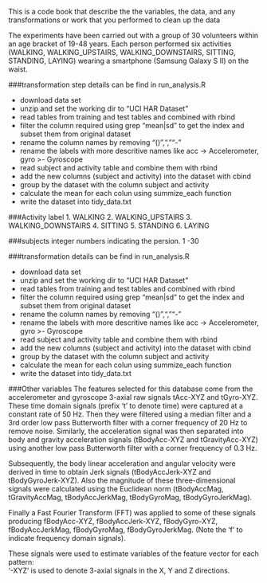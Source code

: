 This is a code book that describe the the variables, the data, and any transformations or work that you performed to clean up the data 

The experiments have been carried out with a group of 30 volunteers within an age bracket of 19-48 years. Each person performed six activities (WALKING, WALKING_UPSTAIRS, WALKING_DOWNSTAIRS, SITTING, STANDING, LAYING) wearing a smartphone (Samsung Galaxy S II) on the waist.

###transformation step
details can be find in run_analysis.R

* download data set
* unzip and set the working dir to "UCI HAR Dataset"
* read tables from training and test tables and combined with rbind
* filter the column required using grep "mean|sd" to get the index and subset them from original dataset
* rename the column names by removing "()",",""-"
* rename the labels with more descritive names like acc -> Accelerometer, gyro >- Gyroscope
* read subject and activity table and combine them with rbind
* add the new columns (subject and activity) into the dataset with cbind
* group by the dataset with the column subject and activity
* calculate the mean for each colun using summize_each function
* write the dataset into tidy_data.txt

###Activity label 
1. WALKING
2. WALKING_UPSTAIRS
3. WALKING_DOWNSTAIRS
4. SITTING
5. STANDING
6. LAYING

###subjects
integer numbers indicating the persion. 
1 -30

###transformation
details can be find in run_analysis.R

* download data set
* unzip and set the working dir to "UCI HAR Dataset"
* read tables from training and test tables and combined with rbind
* filter the column required using grep "mean|sd" to get the index and subset them from original dataset
* rename the column names by removing "()",",""-"
* rename the labels with more descritive names like acc -> Accelerometer, gyro >- Gyroscope
* read subject and activity table and combine them with rbind
* add the new columns (subject and activity) into the dataset with cbind
* group by the dataset with the column subject and activity
* calculate the mean for each colun using summize_each function
* write the dataset into tidy_data.txt

###Other variables
The features selected for this database come from the accelerometer and gyroscope 3-axial raw signals tAcc-XYZ and tGyro-XYZ. These time domain signals (prefix 't' to denote time) were captured at a constant rate of 50 Hz. Then they were filtered using a median filter and a 3rd order low pass Butterworth filter with a corner frequency of 20 Hz to remove noise. Similarly, the acceleration signal was then separated into body and gravity acceleration signals (tBodyAcc-XYZ and tGravityAcc-XYZ) using another low pass Butterworth filter with a corner frequency of 0.3 Hz. 

Subsequently, the body linear acceleration and angular velocity were derived in time to obtain Jerk signals (tBodyAccJerk-XYZ and tBodyGyroJerk-XYZ). Also the magnitude of these three-dimensional signals were calculated using the Euclidean norm (tBodyAccMag, tGravityAccMag, tBodyAccJerkMag, tBodyGyroMag, tBodyGyroJerkMag). 

Finally a Fast Fourier Transform (FFT) was applied to some of these signals producing fBodyAcc-XYZ, fBodyAccJerk-XYZ, fBodyGyro-XYZ, fBodyAccJerkMag, fBodyGyroMag, fBodyGyroJerkMag. (Note the 'f' to indicate frequency domain signals). 

These signals were used to estimate variables of the feature vector for each pattern:  
'-XYZ' is used to denote 3-axial signals in the X, Y and Z directions.

